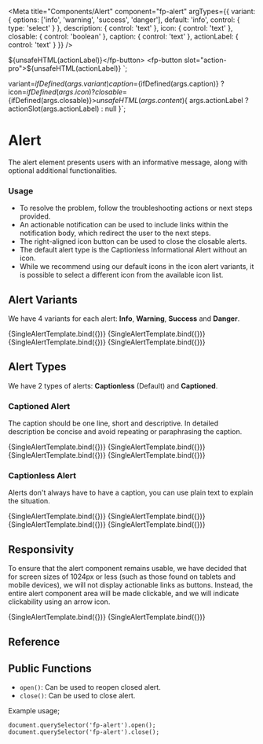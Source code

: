 

<Meta
  title="Components/Alert"
  component="fp-alert"
  argTypes={{
    variant: {
      options: ['info', 'warning', 'success', 'danger'],
      default: 'info',
      control: { type: 'select' }
    },
    description: {
      control: 'text'
    },
    icon: {
      control: 'text'
    },
    closable: {
      control: 'boolean'
    },
    caption: {
      control: 'text'
    },
    actionLabel: {
      control: 'text'
    }
  }}
/>

  <fp-button slot="action-fin">${unsafeHTML(actionLabel)}</fp-button>
  <fp-button slot="action-pro">${unsafeHTML(actionLabel)}</fp-button>
`;

  variant=${ifDefined(args.variant)}
  caption=${ifDefined(args.caption)}
  ?icon=${ifDefined(args.icon)}
  ?closable=${ifDefined(args.closable)}>${
    unsafeHTML(args.content)
  }${
    args.actionLabel ? actionSlot(args.actionLabel) : null
  }</fp-alert>`;

# Alert

The alert element presents users with an informative message, along with optional additional functionalities.

### Usage

* To resolve the problem, follow the troubleshooting actions or next steps provided.
* An actionable notification can be used to include links within the notification body, which redirect the user to the next steps.
* The right-aligned icon button can be used to close the closable alerts.
* The default alert type is the Captionless Informational Alert without an icon.
* While we recommend using our default icons in the icon alert variants, it is possible to select a different icon from the available icon list.

## Alert Variants

We have 4 variants for each alert: **Info**, **Warning**, **Success** and **Danger**.

<Canvas isColumn>
  <Story name="Info Variant" args={{content: 'Info Variant'}}>
      {SingleAlertTemplate.bind({})}
  </Story>
  <Story name="Warning Variant" args={{variant: 'warning', icon: true, content: 'Warning Variant'}}>
      {SingleAlertTemplate.bind({})}
  </Story>
  <Story name="Success Variant" args={{variant: 'success', content: 'Success Variant'}}>
      {SingleAlertTemplate.bind({})}
  </Story>
  <Story name="Danger Variant" args={{variant: 'danger', icon: true, content: 'Danger Variant'}}>
      {SingleAlertTemplate.bind({})}
  </Story>
</Canvas>

## Alert Types

We have 2 types of alerts: **Captionless** (Default) and **Captioned**.

### Captioned Alert

The caption should be one line, short and descriptive. In detailed description be concise and avoid repeating or paraphrasing the caption.

<Canvas isColumn>
  <Story name="Captioned Info Alert" args={{caption: "Info Caption", content: "Detailed description.", icon: true}}>
    {SingleAlertTemplate.bind({})}
  </Story>
  <Story name="Captioned Warning Alert" args={{variant: "warning", caption: "Warning Caption", content: `Detailed description.`, actionLabel: 'Action Link'}}>
      {SingleAlertTemplate.bind({})}
  </Story>
  <Story name="Captioned Success Alert" args={{variant: "success", caption: "Success Caption", content: "Detailed description.", closable: true}}>
      {SingleAlertTemplate.bind({})}
  </Story>
  <Story name="Captioned Danger Alert" args={{variant: "danger", caption: "Danger Caption", content: "Detailed description.", actionLabel: 'Action Link'}}>
      {SingleAlertTemplate.bind({})}
  </Story>
</Canvas>

### Captionless Alert

Alerts don't always have to have a caption, you can use plain text to explain the situation.

<Canvas isColumn>
  <Story name="Captionless Info Alert" args={{content: "Informational Text", icon: true}}>
      {SingleAlertTemplate.bind({})}
  </Story>
  <Story name="Captionless Warning Alert" args={{variant: "warning", content: "Warning Text"}}>
      {SingleAlertTemplate.bind({})}
  </Story>
  <Story name="Captionless Success Alert" args={{variant: "success",content: "Success Text", icon: true, closable: true}}>
      {SingleAlertTemplate.bind({})}
  </Story>
  <Story name="Captionless Danger Alert" args={{variant: "danger", content: "Danger Text", actionLabel: 'Action Link'}}>
      {SingleAlertTemplate.bind({})}
  </Story>
</Canvas>

## Responsivity

To ensure that the alert component remains usable, we have decided that for screen sizes of 1024px or less (such as those found on tablets and mobile devices), we will not display actionable links as buttons. Instead, the entire alert component area will be made clickable, and we will indicate clickability using an arrow icon.

<Canvas isColumn>
  <Story
    name="Responsive Alert without Action Slot"
    parameters={{
      chromatic: { viewports: [375] },
      viewport: {
        defaultViewport: "responsive",
        viewports: INITIAL_VIEWPORTS
      },
    }}
    args={{caption: "Informational Caption", content: "Detailed description.", icon: true, closable: true}}
  >
      {SingleAlertTemplate.bind({})}
  </Story>
  <Story
    name="Responsive Alert with Action Slot"
    parameters={{
      chromatic: { viewports: [375] },
      viewport: {
        defaultViewport: "responsive",
        viewports: INITIAL_VIEWPORTS,
      },
    }}
    args={{caption: "Informational Caption", content: `Detailed description.`, icon: true, closable: true, actionLabel: 'Action Link'}}
  >
      {SingleAlertTemplate.bind({})}
  </Story>
</Canvas>

## Reference

<ArgsTable of="fp-alert" />

## Public Functions

* `open()`: Can be used to reopen closed alert.
* `close()`: Can be used to close alert.

Example usage;

```
document.querySelector('fp-alert').open();
document.querySelector('fp-alert').close();
```